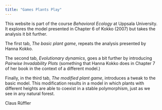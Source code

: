 ```yaml
---
title: "Games Plants Play"
---
```


This website is part of the course *Behavioral Ecology* at Uppsala University. It explores the model presented in Chapter 6 of Kokko (2007) but takes the analysis it bit further.

The first tab, *The basic plant game*, repeats the analysis presented by Hanna Kokko.

The second tab, *Evolutionary dynamics*, goes a bit further by introducing *Pairwise Invadability Plots* (something that Hanna Kokko does in Chapter 7 of her book in the context of a different model.)

Finally, in the third tab, *The modified plant game*, introduces a tweak to the basic model. This modification results in a model in which plants with different heights are able to coexist in a stable polymorphism, just as we see in any natural forest.

Claus Rüffler